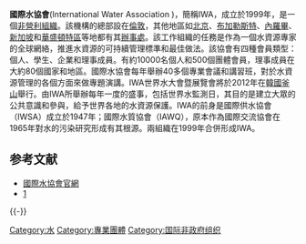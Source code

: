 '''國際水協會'''(International Water Association )，簡稱IWA，成立於1999年，是一個[[非營利組織|非營利組織]]。該機構的總部設在[[倫敦|倫敦]]，其他地區如[[北京|北京]]、[[布加勒斯特|布加勒斯特]]、[[內羅畢|內羅畢]]、[[新加坡|新加坡]]和[[華盛頓特區|華盛頓特區]]等地都有其[[辦事處|辦事處]]。該工作組織的任務是作為一個水資源專家的全球網絡，推進水資源的可持續管理標準和最佳做法。該協會有四種會員類型：個人、學生、企業和理事成員。有約10000名個人和500個團體會員，理事成員在大約80個國家和地區。國際水協會每年舉辦40多個專業會議和講習班，對於水資源管理的各個方面來做專題演講。IWA世界水大會暨展覽會將於2012年在[[韓國|韓國]][[釜山|釜山]]舉行。由IWA所舉辦每年一度的盛事，包括世界水監測日，其目的是建立大眾的公共意識和參與，給予世界各地的水資源保護。IWA的前身是國際供水協會（IWSA）成立於1947年；國際水質協會（IAWQ），原本作為國際交流協會在1965年對水的污染研究形成有其根源。兩組織在1999年合併形成IWA。
== 参考文献 ==
* [https://web.archive.org/web/20120229095309/http://www.iwahq.org/1nb/home.html 國際水協會官網] {{en}}
* [http://en.wikipedia.org/wiki/International_Water_Association] {{Wayback|url=http://en.wikipedia.org/wiki/International_Water_Association |date=20200731041345 }}

{{-}}
{{國際科學理事會}}

[[Category:水|Category:水]]
[[Category:專業團體|Category:專業團體]]
[[Category:国际非政府组织|Category:国际非政府组织]]